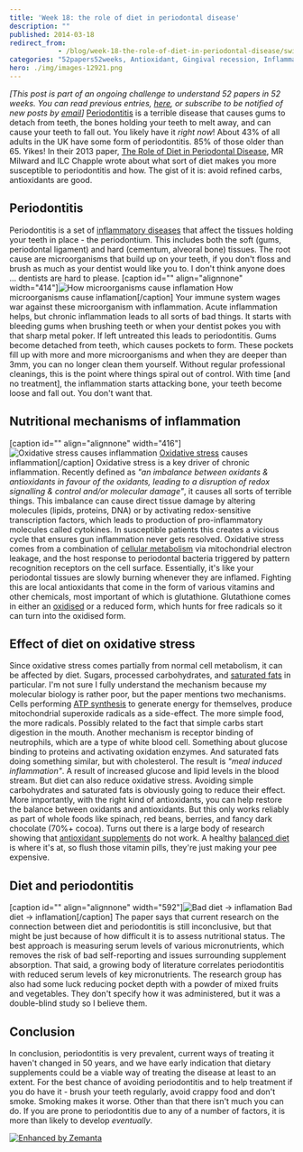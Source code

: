 ```yaml
---
title: 'Week 18: the role of diet in periodontal disease'
description: ""
published: 2014-03-18
redirect_from: 
            - /blog/week-18-the-role-of-diet-in-periodontal-disease/swizec/6546
categories: "52papers52weeks, Antioxidant, Gingival recession, Inflammation, Learning, Oral hygiene, Periodontal disease, Periodontitis, Personal"
hero: ./img/images-12921.png
---
```

_\[This post is part of an ongoing challenge to understand 52 papers in 52 weeks. You can read previous entries, [here](http://swizec.com/blog/category/52-papers-in-52-weeks), or subscribe to be notified of new posts by [email](http://swiz.ec/52papers-list)]_ [Periodontitis](http://en.wikipedia.org/wiki/Periodontitis "Periodontitis") is a terrible disease that causes gums to detach from teeth, the bones holding your teeth to melt away, and can cause your teeth to fall out. You likely have it _right now_! About 43% of all adults in the UK have some form of periodontitis. 85% of those older than 65. Yikes! In their 2013 paper, [The Role of Diet in Periodontal Disease](http://www.bsdht.org.uk/res/DH%20May%20p18-21.pdf), MR Milward and ILC Chapple wrote about what sort of diet makes you more susceptible to periodontitis and how. The gist of it is: avoid refined carbs, antioxidants are good.

## Periodontitis

Periodontitis is a set of [inflammatory diseases](http://en.wikipedia.org/wiki/Inflammation "Inflammation") that affect the tissues holding your teeth in place - the periodontium. This includes both the soft (gums, periodontal ligament) and hard (cementum, alveoral bone) tissues. The root cause are microorganisms that build up on your teeth, if you don&#x27;t floss and brush as much as your dentist would like you to. I don&#x27;t think anyone does ... dentists are hard to please. \[caption id=&quot;&quot; align=&quot;alignnone&quot; width=&quot;414&quot;]![How microorganisms cause inflamation](./img/images-12921.png "How microorganisms cause inflamation") How microorganisms cause inflamation\[/caption] Your immune system wages war against these microorganism with inflammation. Acute inflammation helps, but chronic inflammation leads to all sorts of bad things. It starts with bleeding gums when brushing teeth or when your dentist pokes you with that sharp metal poker. If left untreated this leads to periodontitis. Gums become detached from teeth, which causes pockets to form. These pockets fill up with more and more microorganisms and when they are deeper than 3mm, you can no longer clean them yourself. Without regular professional cleanings, this is the point where things spiral out of control. With time \[and no treatment], the inflammation starts attacking bone, your teeth become loose and fall out. You don&#x27;t want that.

## Nutritional mechanisms of inflammation

\[caption id=&quot;&quot; align=&quot;alignnone&quot; width=&quot;416&quot;]![Oxidative stress causes inflammation](./img/images-12920.png "Oxidative stress causes inflammation") [Oxidative stress](http://en.wikipedia.org/wiki/Oxidative_stress "Oxidative stress") causes inflammation\[/caption] Oxidative stress is a key driver of chronic inflammation. Recently defined as _&quot;an imbalance between oxidants &amp; antioxidants in favour of the oxidants, leading to a disruption of redox signalling &amp; control and/or molecular damage&quot;_, it causes all sorts of terrible things. This imbalance can cause direct tissue damage by altering molecules (lipids, proteins, DNA) or by activating redox-sensitive transcription factors, which leads to production of pro-inflammatory molecules called cytokines. In susceptible patients this creates a vicious cycle that ensures gun inflammation never gets resolved. Oxidative stress comes from a combination of [cellular metabolism](http://en.wikipedia.org/wiki/Metabolism "Metabolism") via mitochondrial electron leakage, and the host response to periodontal bacteria triggered by pattern recognition receptors on the cell surface. Essentially, it&#x27;s like your periodontal tissues are slowly burning whenever they are inflamed. Fighting this are local antioxidants that come in the form of various vitamins and other chemicals, most important of which is glutathione. Glutathione comes in either an [oxidised](http://en.wikipedia.org/wiki/Redox "Redox") or a reduced form, which hunts for free radicals so it can turn into the oxidised form.

## Effect of diet on oxidative stress

Since oxidative stress comes partially from normal cell metabolism, it can be affected by diet. Sugars, processed carbohydrates, and [saturated fats](http://en.wikipedia.org/wiki/Saturated_fat "Saturated fat") in particular. I&#x27;m not sure I fully understand the mechanism because my molecular biology is rather poor, but the paper mentions two mechanisms. Cells performing [ATP synthesis](http://en.wikipedia.org/wiki/ATP_synthase "ATP synthase") to generate energy for themselves, produce mitochondrial superoxide radicals as a side-effect. The more simple food, the more radicals. Possibly related to the fact that simple carbs start digestion in the mouth. Another mechanism is receptor binding of neutrophils, which are a type of white blood cell. Something about glucose binding to proteins and activating oxidation enzymes. And saturated fats doing something similar, but with cholesterol. The result is _&quot;meal induced inflammation&quot;_. A result of increased glucose and lipid levels in the blood stream. But diet can also reduce oxidative stress. Avoiding simple carbohydrates and saturated fats is obviously going to reduce their effect. More importantly, with the right kind of antioxidants, you can help restore the balance between oxidants and antioxidants. But this only works reliably as part of whole foods like spinach, red beans, berries, and fancy dark chocolate (70%+ cocoa). Turns out there is a large body of research showing that [antioxidant supplements](http://en.wikipedia.org/wiki/Antioxidant "Antioxidant") do not work. A healthy [balanced diet](http://en.wikipedia.org/wiki/Human_nutrition "Human nutrition") is where it&#x27;s at, so flush those vitamin pills, they&#x27;re just making your pee expensive.

## Diet and periodontitis

\[caption id=&quot;&quot; align=&quot;alignnone&quot; width=&quot;592&quot;]![Bad diet → inflamation](./img/images-12922.png "Bad diet → inflamation") Bad diet → inflamation\[/caption] The paper says that current research on the connection between diet and periodontitis is still inconclusive, but that might be just because of how difficult it is to assess nutritional status. The best approach is measuring serum levels of various micronutrients, which removes the risk of bad self-reporting and issues surrounding supplement absorption. That said, a growing body of literature correlates periodontitis with reduced serum levels of key micronutrients. The research group has also had some luck reducing pocket depth with a powder of mixed fruits and vegetables. They don&#x27;t specify how it was administered, but it was a double-blind study so I believe them.

## Conclusion

In conclusion, periodontitis is very prevalent, current ways of treating it haven&#x27;t changed in 50 years, and we have early indication that dietary supplements could be a viable way of treating the disease at least to an extent. For the best chance of avoiding periodontitis and to help treatment if you do have it - brush your teeth regularly, avoid crappy food and don&#x27;t smoke. Smoking makes it worse. Other than that there isn&#x27;t much you can do. If you are prone to periodontitis due to any of a number of factors, it is more than likely to develop _eventually_.

[![Enhanced by Zemanta](http://img.zemanta.com/zemified_e.png?x-id=cd4b15e3-41e4-4fac-a031-5eb7dd73766a)](http://www.zemanta.com/?px "Enhanced by Zemanta")

